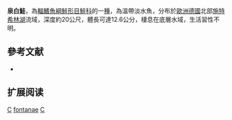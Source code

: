 {{Speciesbox 
| taxon = Coregonus fontanae
| status = LC
| status_system = IUCN3.1
| authority = [[Schulz|Schulz]] & [[Freyhof|Freyhof]], 2003
| synonyms = 
}}

'''泉白鮭'''，為[[輻鰭魚綱|輻鰭魚綱]][[鮭形目|鮭形目]][[鮭科|鮭科]]的一[[種|種]]，為溫帶淡水魚，分布於[[歐洲|歐洲]][[德國|德國]]北部[[施特希林湖|施特希林湖]]流域，深度約20公尺，體長可達12.6公分，棲息在底層水域，生活習性不明。

== 參考文献 ==
*{{FishBase_species|genus=Coregonus|species=fontanae|year=2015|month=10}}

== 扩展阅读 ==
{{refbegin}}
{{wikispecies-inline|Coregonus fontanae|泉白鮭}}
{{refend}}
{{Taxonbar|from=Q553646}}

[[Category:IUCN红色名录无危物种|C]]
[[Category:白鮭屬|fontanae]]
[[Category:2003年描述的鱼类|C]]